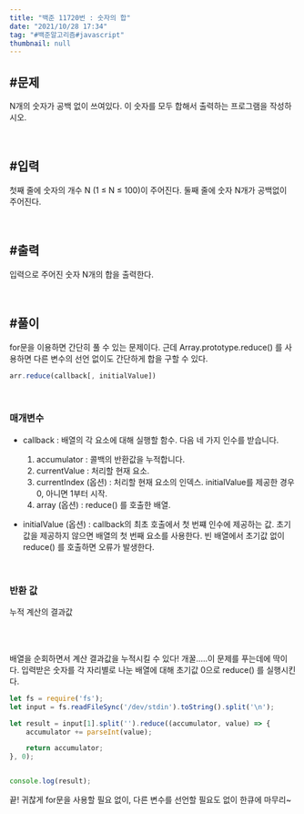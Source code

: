 ```yaml
---
title: "백준 11720번 : 숫자의 합"
date: "2021/10/28 17:34"
tag: "#백준알고리즘#javascript"
thumbnail: null
---
```


## #문제

N개의 숫자가 공백 없이 쓰여있다. 이 숫자를 모두 합해서 출력하는 프로그램을 작성하시오.

<br/>

## #입력

첫째 줄에 숫자의 개수 N (1 ≤ N ≤ 100)이 주어진다. 둘째 줄에 숫자 N개가 공백없이 주어진다.

<br/>

## #출력

입력으로 주어진 숫자 N개의 합을 출력한다.

<br/>

## #풀이

for문을 이용하면 간단히 풀 수 있는 문제이다. 근데 Array.prototype.reduce() 를 사용하면 다른 변수의 선언 없이도 간단하게 합을 구할 수 있다.

```javascript
arr.reduce(callback[, initialValue])
```

<br/>

### 매개변수

- callback : 배열의 각 요소에 대해 실행할 함수. 다음 네 가지 인수를 받습니다.

    1. accumulator : 콜백의 반환값을 누적합니다. 
    2. currentValue : 처리할 현재 요소.
    3. currentIndex (옵션) : 처리할 현재 요소의 인덱스. initialValue를 제공한 경우 0, 아니면 1부터 시작.
    4. array (옵션) : reduce() 를 호출한 배열.

- initialValue (옵션) : callback의 최초 호출에서 첫 번쨰 인수에 제공하는 값. 초기값을 제공하지 않으면 배열의 첫 번째 요소를 사용한다. 빈 배열에서 초기값 없이 reduce() 를 호출하면 오류가 발생한다.

<br/>

### 반환 값

누적 계산의 결과값

<br/>
<br/>

배열을 순회하면서 계산 결과값을 누적시킬 수 있다! 개꿀.....이 문제를 푸는데에 딱이다. 입력받은 숫자를 각 자리별로 나눈 배열에 대해 초기값 0으로 reduce() 를 실행시킨다.

```javascript
let fs = require('fs');
let input = fs.readFileSync('/dev/stdin').toString().split('\n');

let result = input[1].split('').reduce((accumulator, value) => {
    accumulator += parseInt(value);

    return accumulator;
}, 0);


console.log(result);
```

끝! 귀찮게 for문을 사용할 필요 없이, 다른 변수를 선언할 필요도 없이 한큐에 마무리~